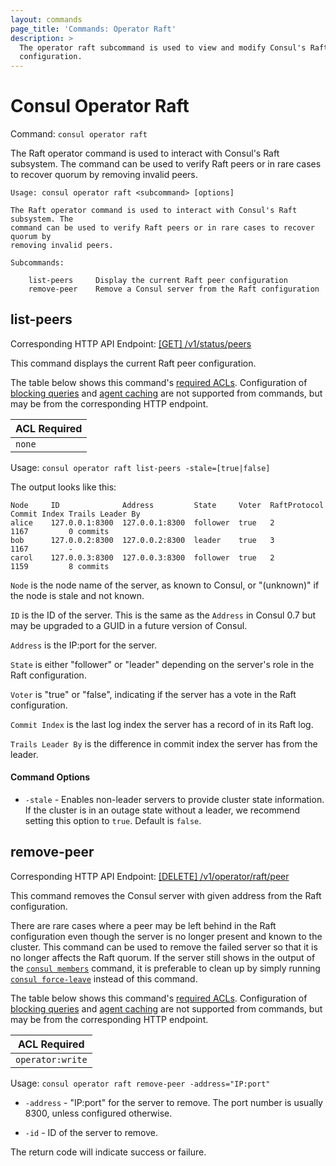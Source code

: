 ```yaml
---
layout: commands
page_title: 'Commands: Operator Raft'
description: >
  The operator raft subcommand is used to view and modify Consul's Raft
  configuration.
---
```


# Consul Operator Raft

Command: `consul operator raft`

The Raft operator command is used to interact with Consul's Raft subsystem. The
command can be used to verify Raft peers or in rare cases to recover quorum by
removing invalid peers.

```text
Usage: consul operator raft <subcommand> [options]

The Raft operator command is used to interact with Consul's Raft subsystem. The
command can be used to verify Raft peers or in rare cases to recover quorum by
removing invalid peers.

Subcommands:

    list-peers     Display the current Raft peer configuration
    remove-peer    Remove a Consul server from the Raft configuration
```

## list-peers

Corresponding HTTP API Endpoint: [\[GET\] /v1/status/peers](/api-docs/status#list-raft-peers)

This command displays the current Raft peer configuration.

The table below shows this command's [required ACLs](/api-docs/api-structure#authentication). Configuration of
[blocking queries](/api-docs/features/blocking) and [agent caching](/api-docs/features/caching)
are not supported from commands, but may be from the corresponding HTTP endpoint.

| ACL Required |
| ------------ |
| `none`       |

Usage: `consul operator raft list-peers -stale=[true|false]`

The output looks like this:

```text
Node     ID              Address         State     Voter  RaftProtocol  Commit Index Trails Leader By
alice    127.0.0.1:8300  127.0.0.1:8300  follower  true   2             1167         0 commits
bob      127.0.0.2:8300  127.0.0.2:8300  leader    true   3             1167         -
carol    127.0.0.3:8300  127.0.0.3:8300  follower  true   2             1159         8 commits
```

`Node` is the node name of the server, as known to Consul, or "(unknown)" if
the node is stale and not known.

`ID` is the ID of the server. This is the same as the `Address` in Consul 0.7
but may be upgraded to a GUID in a future version of Consul.

`Address` is the IP:port for the server.

`State` is either "follower" or "leader" depending on the server's role in the
Raft configuration.

`Voter` is "true" or "false", indicating if the server has a vote in the Raft
configuration.

`Commit Index` is the last log index the server has a record of in its Raft log.

`Trails Leader By` is the difference in commit index the server has from the leader.

#### Command Options

- `-stale` - Enables non-leader servers to provide cluster state information.
  If the cluster is in an outage state without a leader,
  we recommend setting this option to `true`.
  Default is `false`.

## remove-peer

Corresponding HTTP API Endpoint: [\[DELETE\] /v1/operator/raft/peer](/api-docs/operator/raft#delete-raft-peer)

This command removes the Consul server with given address from the Raft configuration.

There are rare cases where a peer may be left behind in the Raft configuration
even though the server is no longer present and known to the cluster. This command
can be used to remove the failed server so that it is no longer affects the
Raft quorum. If the server still shows in the output of the
[`consul members`](/commands/members) command, it is preferable to
clean up by simply running
[`consul force-leave`](/commands/force-leave)
instead of this command.

The table below shows this command's [required ACLs](/api-docs/api-structure#authentication). Configuration of
[blocking queries](/api-docs/features/blocking) and [agent caching](/api-docs/features/caching)
are not supported from commands, but may be from the corresponding HTTP endpoint.

| ACL Required     |
| ---------------- |
| `operator:write` |

Usage: `consul operator raft remove-peer -address="IP:port"`

- `-address` - "IP:port" for the server to remove. The port number is usually
  8300, unless configured otherwise.

- `-id` - ID of the server to remove.

The return code will indicate success or failure.
